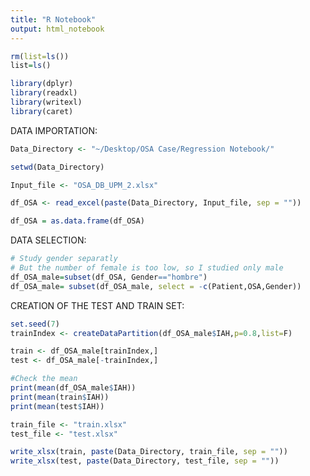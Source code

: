 ```yaml
---
title: "R Notebook"
output: html_notebook
---
```



```r
rm(list=ls())
list=ls()
```

```r
library(dplyr)
library(readxl)
library(writexl)
library(caret)
```

DATA IMPORTATION:
```r
Data_Directory <- "~/Desktop/OSA Case/Regression Notebook/"

setwd(Data_Directory)

Input_file <- "OSA_DB_UPM_2.xlsx"

df_OSA <- read_excel(paste(Data_Directory, Input_file, sep = ""))

df_OSA = as.data.frame(df_OSA)
```

DATA SELECTION:
```r
# Study gender separatly
# But the number of female is too low, so I studied only male 
df_OSA_male=subset(df_OSA, Gender=="hombre")
df_OSA_male= subset(df_OSA_male, select = -c(Patient,OSA,Gender))
```

CREATION OF THE TEST AND TRAIN SET:
```r
set.seed(7)
trainIndex <- createDataPartition(df_OSA_male$IAH,p=0.8,list=F)

train <- df_OSA_male[trainIndex,]
test <- df_OSA_male[-trainIndex,]

#Check the mean
print(mean(df_OSA_male$IAH))
print(mean(train$IAH))
print(mean(test$IAH))
```

```r
train_file <- "train.xlsx"
test_file <- "test.xlsx"

write_xlsx(train, paste(Data_Directory, train_file, sep = ""))
write_xlsx(test, paste(Data_Directory, test_file, sep = ""))
```

